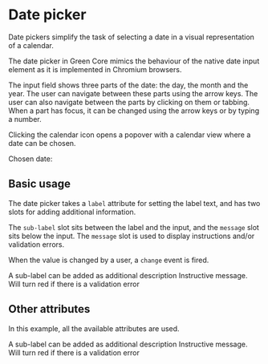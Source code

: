 
<Meta title="Components/Datepicker" />

# Date picker

Date pickers simplify the task of selecting a date in a visual representation of a calendar.

The date picker in Green Core mimics the behaviour of the native date input element as it is
implemented in Chromium browsers.

The input field shows three parts of the date: the day, the month and the year. The user can
navigate between these parts using the arrow keys. The user can also navigate between the parts
by clicking on them or tabbing. When a part has focus, it can be changed using the arrow keys or
by typing a number.

Clicking the calendar icon opens a popover with a calendar view where a date can be chosen.

<Canvas>
<div style={{ dummy: registerTransitionalStyles() }}>
<gds-datepicker label="Label" onchange="document.getElementById('chosen-date').innerHTML = this.value.toISOString()"></gds-datepicker>
Chosen date: <span id="chosen-date"></span>
</div>
</Canvas>

## Basic usage

The date picker takes a `label` attribute for setting the label text, and has two slots for adding
additional information.

The `sub-label` slot sits between the label and the input, and the `message` slot sits below the
input. The `message` slot is used to display instructions and/or validation errors.

When the value is changed by a user, a `change` event is fired.

<Canvas>
<div style={{ dummy: registerTransitionalStyles() }}>
<gds-datepicker label="Label" onchange="console.log(this.value)">
  <span slot="sub-label">A sub-label can be added as additional description</span>
  <span slot="message">Instructive message. Will turn red if there is a validation error</span>
</gds-datepicker>
</div>
</Canvas>

## Other attributes

In this example, all the available attributes are used.

<Canvas>
<div style={{ dummy: registerTransitionalStyles() }}>
<gds-datepicker
  label="Label"
  onchange="console.log(this.value)"
  min="2022-11-11"
  max="2024-02-20"
  showWeekNumbers>
  <span slot="sub-label">A sub-label can be added as additional description</span>
  <span slot="message">Instructive message. Will turn red if there is a validation error</span>
</gds-datepicker>
</div>
</Canvas>

